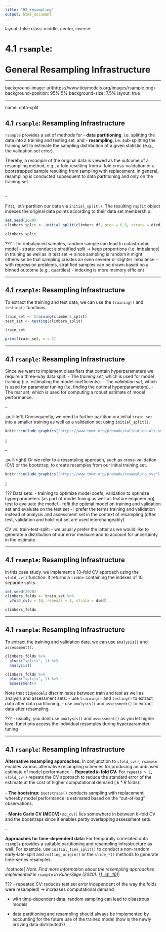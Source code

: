 ```yaml
---
title: "02_resampling"
output: html_document
---
```


layout: false
class: middle, center, inverse

# 4.1 `rsample`:<br><br>General Resampling Infrastructure

---

background-image: url(https://www.tidymodels.org/images/rsample.png)
background-position: 95% 5%
background-size: 7.5%
layout: true

---

name: data-split

## 4.1 `rsample`: Resampling Infrastructure

`rsample` provides a set of methods for 
- **data partitioning**, i.e. splitting the data into a training and testing set, and
- **resampling**, i.e. sub-splitting the training set to estimate the sampling distribution of a given statistic (e.g., the validation set error).

Thereby, a *resample* of the original data is viewed as the outcome of a resampling method, e.g., a fold resulting from $k$-fold cross-validation or a bootstrapped sample resulting from sampling with replacement. In general, resampling is conducted subsequent to data partitioning and only on the training set.
<br><br>

--

First, let's partition our data via `initial_split()`. The resulting `rsplit` object indexes the original data points according to their data set membership.
```r
set.seed(2020)
climbers_split <- initial_split(climbers_df, prop = 0.8, strata = died)

climbers_split
```

???
- for imbalanced samples, random sample can lead to catastrophic model
- strata: conduct a stratified split -> keep proportions (i.e. imbalance) in training as well as in test set -> since sampling is random it might otherwise be that sampling creates an even severer or slighter imbalance
- with regression problems, stratified samples can be drawn based on a binned outcome (e.g., quartiles)
- indexing is more memory efficient

---

## 4.1 `rsample`: Resampling Infrastructure

To extract the training and test data, we can use the `training()` and `testing()` functions.
```r
train_set <- training(climbers_split)
test_set <- testing(climbers_split)

train_set
```
```r
print(train_set, n = 5)
```

---

## 4.1 `rsample`: Resampling Infrastructure

Since we want to implement classifiers that contain hyperparameters we require a three-way data split:
- The *training set*, which is used for model training (i.e. estimating the model coefficients).
- The *validation set*, which is used for parameter tuning (i.e. finding the optimal hyperparameters).
- The *test set*, which is used for computing a robust estimate of model performance.

--

.pull-left[
Consequently, we need to further partition our initial `train_set` into a smaller training as well as a validation set using `initial_split()`.

```r
knitr::include_graphics("https://www.tmwr.org/premade/validation-alt.svg")
```
]

--

.pull-right[
 Or we refer to a resampling approach, such as cross-validation (CV) or the bootstrap, to create resamples from our initial training set.
 
```r
knitr::include_graphics("https://www.tmwr.org/premade/resampling.svg")
```
]

???
Data sets:
- training to optimize model coefs, validation to optimize hyperparameters (as part of model tuning as well as feature engineering), test to evaluate the model
- refit the optimal model on training and validation set and evaluate on the test set
- i prefer the terms training and validation instead of analysis and assessment set in the context of resampling (often test, validation and hold-out set are used interchangeably)

CV vs. train-test-split:
- we usually prefer the latter as we would like to generate a distribution of our error measure and to account for uncertainty in the estimate

---

## 4.1 `rsample`: Resampling Infrastructure

In this case study, we implement a 10-fold CV approach using the `vfold_cv()` function. It returns a `tibble` containing the indexes of 10 separate splits.
```r
set.seed(2020)
climbers_folds <- train_set %>% 
  vfold_cv(v = 10, repeats = 1, strata = died) 

climbers_folds
```

---

## 4.1 `rsample`: Resampling Infrastructure

To extract the training and validation data, we can use `analysis()` and `assessment()`.
```r
climbers_folds %>%
  pluck("splits", 1) %>%
  analysis()
```
```r
climbers_folds %>%
  pluck("splits", 1) %>%
  assessment()
```

Note that `tidymodels` discriminates between train and test as well as analysis and assessment sets:
- use `training()` and `testing()` to extract data after data partitioning,
- use `analysis()` and `assessment()` to extract data after resampling.

???
- usually, you dont use `analysis()` and `assessment()` as you let higher level functions access the individual resamples during hyperparameter tuning

---

## 4.1 `rsample`: Resampling Infrastructure

**Alternative resampling approaches:** In conjunction to `vfold_cv()`, `rsample` enables various alternative resampling schemes for producing an unbiased estimate of model performance. 
- **Repeated $k$-fold CV:** For `repeats > 1`,  `vfold_cv()` repeats the CV approach to reduce the standard error of the estimate at the cost of higher computational demand ( $k*R$ folds).<br><br>
- **The bootstrap:** `bootstraps()` conducts sampling with replacement whereby model performance is estimated based on the "out-of-bag" observations.<br><br>
- **Monte Carlo CV (MCCV):** `mc_cv()` lies somewhere in between $k$-fold CV and the bootstraps since it enables partly overlapping assessment sets.

--

**Approaches for time-dependent data:** For temporally correlated data `rsample` provides a suitable partitioning and resampling infrastructure as well. For example, use `initial_time_split()` to conduct a non-random early-late-split and `rolling_origin()` or the `slide_*()` methods to generate time-series resamples.

.footnote[
*Note: Find more information about the resampling approaches implemented in `rsample` in Kuhn/Silge (2020). [[1, ch. 10](#references)]*
]

???
- repeated CV: reduces test set error independent of the way the folds were resampled) -> increases computational demand

- with time-dependent data, random sampling can lead to disastrous models

- data partitioning and resampling should always be implemented by accounting for the future use of the trained model (how is the newly arriving data distributed?)